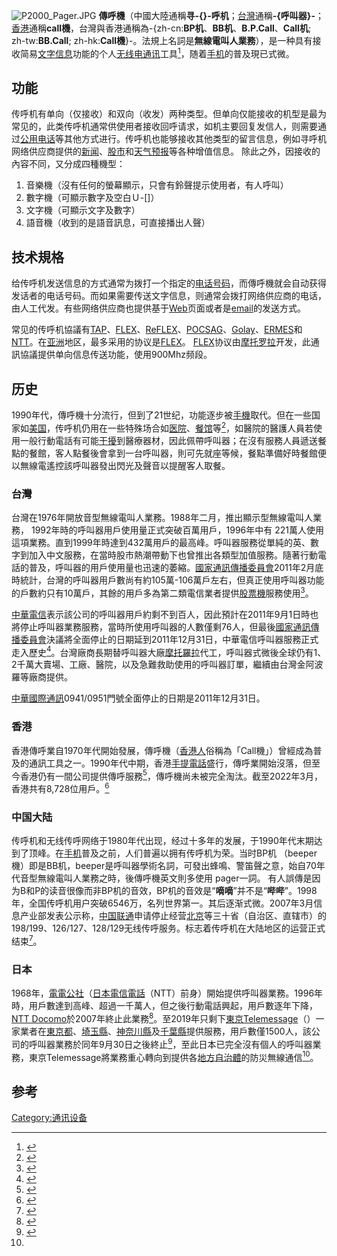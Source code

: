 {{noteTA
|T=zh-cn:寻呼机; zh-tw:呼叫器; zh-hk:傳呼機; zh-mo:傳呼機;
|1=zh-cn:寻呼机; zh-tw:呼叫器; zh-hk:傳呼機; zh-mo:傳呼機;
}}

[[File:P2000_Pager.JPG|thumb]]
'''傳呼機'''（中國大陸通稱'''寻-{}-呼机'''；[[台灣|台灣]]通稱'''-{呼叫器}-'''；[[香港|香港]]通稱'''call機'''，台灣與香港通稱為-{zh-cn:'''BP机'''、'''BB机'''、'''B.P.Call'''、'''Call机'''; zh-tw:'''BB.Call'''; zh-hk:'''Call機'''}-。法規上名詞是'''無線電叫人業務'''），是一种具有接收简易[[文字|文字]][[信息|信息]]功能的个人[[无线电|无线电]][[通讯|通讯]]工具<ref>{{Cite web |url=http://nrch.culture.tw/twpedia.aspx?id=1007490 |title=存档副本 |accessdate=2015-11-04 |archive-date=2020-09-27 |archive-url=https://web.archive.org/web/20200927175754/http://nrch.culture.tw/twpedia.aspx?id=1007490 |dead-url=no }}</ref>，随着[[手机|手机]]的普及現已式微。

== 功能 ==
传呼机有单向（仅接收）和双向（收发）两种类型。但单向仅能接收的机型是最为常见的，此类传呼机通常供使用者接收回呼请求，如机主要回复发信人，则需要通过[[公用电话|公用电话]]等其他方式进行。传呼机也能够接收其他类型的留言信息，例如寻呼机网络供应商提供的[[新闻|新闻]]、[[股市|股市]]和[[天气预报|天气预报]]等各种增值信息。
除此之外，因接收的內容不同，又分成四種機型：
# 音樂機（沒有任何的螢幕顯示，只會有鈴聲提示使用者，有人呼叫）
# 數字機（可顯示數字及空白Ｕ-[]）
# 文字機（可顯示文字及數字）
# 語音機（收到的是語音訊息，可直接播出人聲）

== 技术規格 ==
给传呼机发送信息的方式通常为拨打一个指定的[[电话号码|电话号码]]，而傳呼機就会自动获得发话者的电话号码。而如果需要传送文字信息，则通常会拨打网络供应商的电话，由人工代发。有些网络供应商也提供基于[[Web|Web]]页面或者是[[email|email]]的发送方式。

常见的传呼机協議有[[TAP|TAP]]、[[FLEX|FLEX]]、[[ReFLEX|ReFLEX]]、[[POCSAG|POCSAG]]、[[Golay|Golay]]、[[ERMES|ERMES]]和 [[NTT（传呼机協議)|NTT]]。在[[亚洲|亚洲]]地区，最多采用的协议是[[FLEX|FLEX]]。 [[FLEX|FLEX]]协议由[[摩托罗拉|摩托罗拉]]开发，此通訊協議提供单向信息传送功能，使用900Mhz频段。

== 历史 ==
{{globalize|time=2013-11-10T02:53:52+00:00}}
1990年代，傳呼機十分流行，但到了21世纪，功能逐步被[[行動電話|手機]]取代。但在一些国家如[[美国|美国]]，传呼机仍用在一些特殊场合如[[医院|医院]]、[[餐廳|餐馆]]等<ref>{{Cite web |url=http://gb.cri.cn/12764/2007/03/30/2225@1523076.htm |title=美国人依然使用传呼机 |accessdate=2009-10-26 |archive-date=2017-03-09 |archive-url=https://web.archive.org/web/20170309173746/http://gb.cri.cn/12764/2007/03/30/2225@1523076.htm |dead-url=no }}</ref>，如醫院的醫護人員若使用一般行動電話有可能[[干擾|干擾]]到醫療器材，因此佩帶呼叫器；在沒有服務人員遞送餐點的餐館，客人點餐後會拿到一台呼叫器，則可先就座等候，餐點準備好時餐館便以無線電遙控該呼叫器發出閃光及聲音以提醒客人取餐。

=== 台灣 ===
台灣在1976年開放音型無線電叫人業務。1988年二月，推出顯示型無線電叫人業務，
1992年時的呼叫器用戶使用量正式突破百萬用戶，1996年中有 221萬人使用這項業務。直到1999年時達到432萬用戶的最高峰。呼叫器服務從單純的英、數字到加入中文服務，在當時股市熱潮帶動下也曾推出各類型加值服務。隨著行動電話的普及，呼叫器的用戶使用量也迅速的萎縮。[[國家通訊傳播委員會|國家通訊傳播委員會]]2011年2月底時統計，台灣的呼叫器用戶數尚有約105萬-106萬戶左右，但真正使用呼叫器功能的戶數約只有10萬戶，其餘的用戶多為第二類電信業者提供[[股票機|股票機]]服務使用<ref>{{Cite web |url=http://blog.yam.com/cliff/article/8609629 |title=懸崖不勒馬: 呼叫器(B.B.Call)輓歌 |access-date=2011-04-23 |archive-url=https://web.archive.org/web/20071011124835/http://blog.yam.com/cliff/article/8609629 |archive-date=2007-10-11 |dead-url=no }}</ref>。

[[中華電信|中華電信]]表示該公司的呼叫器用戶約剩不到百人，因此預計在2011年9月1日時也將停止呼叫器業務服務，當時所使用呼叫器的人數僅剩76人，但最後[[國家通訊傳播委員會|國家通訊傳播委員會]]決議將全面停止的日期延到2011年12月31日，中華電信呼叫器服務正式走入歷史<ref>{{Cite web |url=http://www.libertytimes.com.tw/2011/new/apr/23/today-so10-2.htm |title=呼叫器市場萎縮 中華電年底喊卡 |accessdate=2012-12-06 |archive-date=2013-03-15 |archive-url=https://web.archive.org/web/20130315074340/http://www.libertytimes.com.tw/2011/new/apr/23/today-so10-2.htm |dead-url=no }}</ref>。台灣廠商長期替呼叫器大廠[[摩托羅拉|摩托羅拉]]代工，呼叫器式微後全球仍有1、2千萬大賣場、工廠、醫院，以及急難救助使用的呼叫器訂單，繼續由台灣金阿波羅等廠商提供。

[[中華國際通訊|中華國際通訊]]0941/0951門號全面停止的日期是2011年12月31日。

=== 香港 ===
{{main|香港傳呼業}}
香港傳呼業自1970年代開始發展，傳呼機（[[香港人|香港人]]俗稱為「Call機」）曾經成為普及的通訊工具之一。1990年代中期，香港[[手提電話|手提電話]]盛行，傳呼業開始沒落，但至今香港仍有一間公司提供傳呼服務<ref>{{Cite web |url=http://www.coms-auth.hk/tc/licensing/telecommunications/prs/paging/index.html |title=香港公共無線電傳呼服務營辦商 |accessdate=2021-01-06 |archive-date=2021-01-06 |archive-url=https://web.archive.org/web/20210106065313/https://www.coms-auth.hk/tc/licensing/telecommunications/prs/paging/index.html |dead-url=no }}</ref>，傳呼機尚未被完全淘汰。截至2022年3月，香港共有8,728位用戶。<ref>{{Cite web |url=http://www.ofca.gov.hk/filemanager/ofca/tc/content_108/wireless_c.pdf |title=香港無線通訊服務的主要統計數字 |accessdate=2021-01-06 |archive-date=2021-01-06 |archive-url=https://web.archive.org/web/20210106065442/https://www.ofca.gov.hk/filemanager/ofca/tc/content_108/wireless_c.pdf |dead-url=no }}</ref>

=== 中国大陆 ===
传呼机和无线传呼网络于1980年代出现，经过十多年的发展，于1990年代末期达到了顶峰。在[[手机|手机]]普及之前，人们普遍以拥有传呼机为荣。当时BP机 （beeper機）即是BB机，beeper是呼叫器學術名詞，可發出蜂鳴、警笛聲之意，始自70年代音型無線電叫人業務之時，後傳呼機英文則多使用 pager一詞。
有人誤傳是因为B和P的读音很像而非BP机的音效，BP机的音效是“'''嘀嘀'''”并不是“'''哔哔'''”。1998年，全国传呼机用户突破6546万，名列世界第一。其后逐渐式微。2007年3月信息产业部发表公示称，[[中国联通|中国联通]]申请停止经营[[北京|北京]]等三十省（自治区、直辖市）的198/199、126/127、128/129无线传呼服务。标志着传呼机在大陆地区的运营正式结束<ref>{{Cite web |url=http://news.ccidnet.com/art/949/20090910/1883285_1.html |title=别在腰间的传奇 寻呼机时代历史回顾 |access-date=2009-10-26 |archive-url=https://web.archive.org/web/20091004084137/http://news.ccidnet.com/art/949/20090910/1883285_1.html |archive-date=2009-10-04 |dead-url=yes }}</ref>。

===日本===
1968年，[[電電公社|電電公社]]（[[日本電信電話|日本電信電話]]（NTT）前身）開始提供呼叫器業務。1996年時，用戶數達到高峰、超過一千萬人，但之後行動電話興起，用戶數逐年下降，[[NTT_Docomo|NTT Docomo]]於2007年終止此業務<ref name=nhkk10012104841000>{{cite news |url=https://www3.nhk.or.jp/news/html/20190930/k10012104841000.html |title=ポケベル きょうでサービス終了 誕生から50年余で姿消す |publisher=NHK |date=2019-09-30 |language=ja |access-date=2019-09-30 |archive-url=https://web.archive.org/web/20191002021850/http://www3.nhk.or.jp/news/html/20190930/k10012104841000.html |archive-date=2019-10-02 |dead-url=yes }}</ref>。至2019年只剩下[[東京Telemessage|東京Telemessage]]（{{lang|ja|東京テレメッセージ株式会社}}）一家業者在[[東京都|東京都]]、[[埼玉縣|埼玉縣]]、[[神奈川縣|神奈川縣]]及[[千葉縣|千葉縣]]提供服務，用戶數僅1500人，該公司的呼叫器業務於同年9月30日之後終止<ref name=teleme-20181203>{{cite press |url=http://www.teleme.co.jp/service/magicmail/%E3%83%9A%E3%83%BC%E3%82%B8%E3%83%A3%E3%83%BC%E3%82%B5%E3%83%BC%E3%83%93%E3%82%B9%E7%B5%82%E4%BA%86%E3%81%AE%E3%81%8A%E7%9F%A5%E3%82%89%E3%81%9B.pdf |title=ページャー（マジックメール）サービス終了のお知らせ |publisher=東京テレメッセージ株式会社 |date=2018-12-03 |accessdate=2019-09-30 |language=ja |archive-url=https://web.archive.org/web/20181204005739/http://www.teleme.co.jp/service/magicmail/%E3%83%9A%E3%83%BC%E3%82%B8%E3%83%A3%E3%83%BC%E3%82%B5%E3%83%BC%E3%83%93%E3%82%B9%E7%B5%82%E4%BA%86%E3%81%AE%E3%81%8A%E7%9F%A5%E3%82%89%E3%81%9B.pdf |archive-date=2018-12-04 |dead-url=yes }}</ref>，至此日本已完全沒有個人的呼叫器業務，東京Telemessage將業務重心轉向到提供各[[地方自治體|地方自治體]]的防災無線通信<ref name=nhkk10012104841000 />。

== 参考 ==
<references/>

[[Category:通讯设备|Category:通讯设备]]